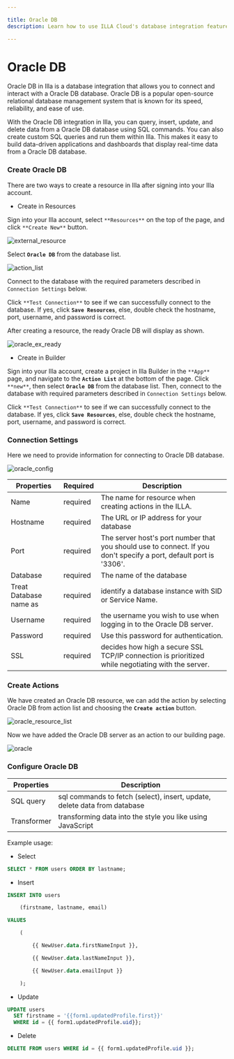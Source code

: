 ---

title: Oracle DB
description: Learn how to use ILLA Cloud's database integration feature to connect and interact with your OracleDB database in a few simple steps.

---

# Oracle DB

Oracle DB in Illa is a database integration that allows you to connect and interact with a Oracle DB database. Oracle DB is a popular open-source relational database management system that is known for its speed, reliability, and ease of use.

With the Oracle DB integration in Illa, you can query, insert, update, and delete data from a Oracle DB database using SQL commands. You can also create custom SQL queries and run them within Illa. This makes it easy to build data-driven applications and dashboards that display real-time data from a Oracle DB database.

### Create Oracle DB

There are two ways to create a resource in Illa after signing into your Illa account. 

- Create in Resources

Sign into your Illa account, select `**Resources**` on the top of the page, and click `**Create New**` button. 

![external_resource](https://cdn.illacloud.com/official-website/img/docs/external_resource.png)

Select **`Oracle DB`** from the database list.

![action_list](https://cdn.illacloud.com/official-website/img/docs/action_list.png)

Connect to the database with the required parameters described in `Connection Settings` below. 

Click `**Test Connection**` to see if we can successfully connect to the database. If yes, click **`Save Resources`**, else, double check the hostname, port, username, and password is correct.

After creating a resource, the ready Oracle DB will display as shown.

![oracle_ex_ready](https://cdn.illacloud.com/official-website/img/docs/oracle_ex_ready.png)

- Create in Builder

Sign into your Illa account, create a project in Illa Builder in the `**App**` page, and navigate to the **`Action List`** at the bottom of the page. Click `**new**`, then select **`Oracle DB`** from the database list. Then, connect to the database with required parameters described in `Connection Settings` below.

Click `**Test Connection**` to see if we can successfully connect to the database. If yes, click **`Save Resources`**, else, double check the hostname, port, username, and password is correct.

### Connection Settings

Here we need to provide information for connecting to Oracle DB database.

![oracle_config](https://cdn.illacloud.com/official-website/img/docs/oracle_config.png)

| Properties | Required | Description |
| --- | --- | --- |
| Name | required  | The name for resource when creating actions in the ILLA. |
| Hostname | required  | The URL or IP address for your database |
| Port | required  | The server host's port number that you should use to connect. If you don't specify a port, default port is '3306'. |
| Database | required  | The name of the database |
| Treat Database name as | required | identify a database instance with SID or Service Name. |
| Username | required  | the username you wish to use when logging in to the Oracle DB server. |
| Password | required  | Use this password for authentication. |
| SSL | required | decides how high a secure SSL TCP/IP connection is prioritized while negotiating with the server. |

### Create Actions

We have created an Oracle DB resource, we can add the action by selecting Oracle DB from action list and choosing the **`Create action`** button.

![oracle_resource_list](https://cdn.illacloud.com/official-website/img/docs/oracle_resource_list.png)

 Now we have added the Oracle DB server as an action to our building page.

![oracle](https://cdn.illacloud.com/official-website/img/docs/oracle.png)

### Configure Oracle DB

| Properties | Description |
| --- | --- |
| SQL query | sql commands to fetch (select), insert, update, delete data from database |
| Transformer | transforming data into the style you like using JavaScript  |

Example usage:

- Select

```sql
SELECT * FROM users ORDER BY lastname;
```

- Insert

```sql
INSERT INTO users

	(firstname, lastname, email)

VALUES

	(

		{{ NewUser.data.firstNameInput }},

		{{ NewUser.data.lastNameInput }},

		{{ NewUser.data.emailInput }}

	);
```

- Update

```sql
UPDATE users
  SET firstname = '{{form1.updatedProfile.first}}'
  WHERE id = {{ form1.updatedProfile.uid}};
```

- Delete

```sql
DELETE FROM users WHERE id = {{ form1.updatedProfile.uid }};
```
